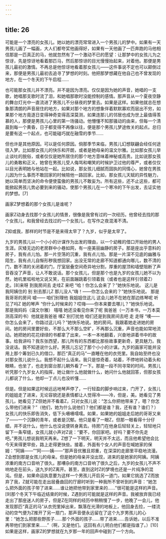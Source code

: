 ```yaml
---
---
---
```

title: 26
---



可能是一个漂亮的女孩儿。她以她的漂亮常常进入一个男孩儿的梦中。如果有一天男孩儿画了一幅画，大人们都夸奖他画得好，如果有一天他画了一匹奔跑的马他相信那是一匹真正的马，他就忽然有了一个激动不已的愿望：让那梦中的女孩儿为之惊讶，先是惊讶地看着那匹马，然后那惊讶的目光慢慢抬起来，对着他。那便是男孩儿最初的激情。不再总是他惊讶地看着那女孩儿——这件事说不定也可以颠倒过来，那便是男孩儿最初去追寻了梦想的时刻。他把那梦想藏在他自己也不曾发现的地方，在一个冬天的下午启程……

也可能那女孩儿并不漂亮。并不是因为漂亮。仅仅是因为她的声音，她唱的一支歌，她唱那支歌时流了泪，和她唱那歌时没能控制的感情。那声音从一个夏夜空静的舞台灯光中一直流进了男孩儿不分昼夜的梦里去。如果是这样。如果他就总在想象那清朗的声音居住的地方，如果对那个地方的想象伴着默默寡欢而层出不穷，如果那个地方竟逐日变得神奇变得高深莫测，如果连那儿的邻居也成为世上最值得羡慕的人，那便是男孩儿心里的第一场骚动。他懵懂不知那骚动的由来，但每一个清晨到每一个黄昏，日子都变得不再像以往，便是那个男孩儿梦途攸关的起点。总归是要有这一个起点，也可能碰巧就在融雪的季节……

但也许是其他原因。可以是任何原因。倘那季节来临，男孩儿幻想联翩会经任何途径入梦。比如那女孩儿的快乐和开朗，或者是她母亲的温文尔雅。比如那女孩儿举止谈吐的脱俗，或者仅仅是她所居住的那个地方意味着神秘或高贵。比如说那女孩儿的勇敢和正义，她曾在男孩儿受人侮骂和嘲笑的时候护卫过他的尊严，或者仅仅以目光表明她与他站在一起。比如说，那女孩儿细腻而固执的同情心，她曾在男孩儿因为什么事而不敢回家的时候陪他一路回家。比如，那女孩儿天赋的异性魅力，她以简单而坚决的命令便使蛮傲的男孩儿不敢妄为。所有这些，还不止这些，都可能掀起男孩儿势必要到来的骚动，使那个男孩儿在一个寒冷的下午出发，去证实他的梦想。[7]

画家Z梦想着的那个女孩儿是谁呢？

画家Z动身去找那个女孩儿的情景，很像是我曾有过的一次经历。他曾经去找的那个女孩儿，和我曾经去找过的一个女孩儿，在写作之夜混淆不清。

Z抑或我，那样的时节是不是来得太早了？九岁，似乎是太早了。

九岁的男孩儿以一个小小的计谋作为出发的理由，以一个幼稚的借口开始他的男人生涯。灰矮无边的老房群中小巷如网，有一座美丽幽静的房子。那是座出乎意料的房子，我有点儿怕。那一片空荡的沉重，我有点儿怕。那是一片深不见底的幽雅与陌生，我有点儿自惭形秽我想回家。出没无常的走廊不知道都通向哪儿，数不清的门，数不清的关闭着的门，厅室层叠空间奇异地分割，厚重的屋顶和墙壁阻断了声音吞没了声音，让人不敢说话。那个女孩儿，但是那个也是九岁的女孩儿她不以为然，她叽里呱啦地又说又笑，在前面蹦跳着引领着我（或者也是这样引领着Z）走。[8]来呀 到我房间去 走哇Z 来吧 “哈！你怎么会来了？”她快乐地说。 这儿是我阿姨住的 别 别去那儿Z 那儿没人“嗨！——你怎么会来的？”她快乐地说。 那是我哥哥的房间 嘘—— 咱们别理他 我姐姐住这儿 这会儿她不在她在那边练琴呢 听见了吗Z 她的琴声 “你什么时候来的？哎嗨——你本来要去哪儿？”她快乐地说。 那是我妈妈（温文尔雅） 嘻嘻 她还没看见你来了呢 我爸爸（一万本书，一万本莫测高深的书）他就是我爸爸 噢Z 别打扰他 咱们还是到我房间去吧 走 走呀 “噢——你怎么会来了，你路过这儿吗？”她快乐地说。她的房间。我跟着她走进她的房间。她的房间里要好些，不那么大不那么空旷，不再那么沉重，声音也能如常地流动。她把她的花花绿绿的书都拿了出来，一本一本地翻着，兴奋地讲着书中的故事。给我讲吗？我东张西望，那儿所有的东西都比那些故事更新奇，更具魅力。我没说话。我不知道说什么好。男孩儿忘记了那个小小的计谋。九岁的画家可能并没用上那个筹划已久的借口，那匹“真正的马”一直睡在他的衣兜里。我自始至终也没对那女孩儿说什么。我想不起什么话来。我只是惊奇着，站着，不停地转动着头和眼睛，也坐了，也走到窗台那儿朝外看了一下。那是一段不同寻常的时间。男孩儿听凭那个九岁女人的指挥，她让做什么他就做什么，她问什么他就回答，但那女孩儿都说了什么，他却一丁点儿也没听懂……

但是。但是如果这时候远远地琴声停了，一行轻盈的脚步响过来，门开了，女孩儿的姐姐走了进来，无论容貌还是表情都让人觉得冷——冷，但是，美。她看见了男孩儿，她看见了Z但她并不看着Z，只对女孩儿说：“怎么你把他带来了，嗯？你怎么带他们进来？”（他们，她为什么说他们？他们都是谁？我，还有谁？谁们？）女孩儿的快乐即告消失，低下头嗫嗫嚅嚅。如果，如果她的姐姐走后她的哥哥又来了——一个沉静的青年，或者是沉郁。他只是看了一眼Z，但那一眼看得十分仔细，并不说什么，他什么也没说便转身离去。待房门在他身后轻轻关上，轻轻地只留下一条窄缝，女孩儿就小声对Z说：“要不，你回家吧。好吗？要不你先走吧。”男孩儿想说我明天再来。Z想了一下明天，明天并不太远，而且他希望他会比今天来得更早些，路上走得更快些。接着，外面有个女人的声音在喊她家的保姆：“阿姨——”“阿——姨——”那声音优雅且郑重，在深深的走廊里平稳地流漫。Z会想到那是女孩儿的母亲。但是她的母亲并没出现，进来的是她家的阿姨。阿姨浓重的南方口音响了很久。那嘈杂的南方口音响了很久之后，九岁的女孩儿不声不响地走在前头，送九岁的Z离开。甚至，直到这时Z的梦境也还是一片纯净的混沌。但是，如果命运执意要为这样一个男孩儿开启另一道门，如果它挑选了Z而放弃了我，Z就可能在走出层叠曲回的厅廊时听到一种我所不曾听到的声音：“她怎么把外面的孩子带了进来……谁让她把他带到家里来的……”很可能是这样的声音。[9]那个冬天下午临近结束的时候，Z遇到的可能就是这样的声音。我被放弃我已经走出了那座迷人的房子，但是Z在同样的经历中稍稍慢了一步，他晚了一会儿，他发现那匹“真正的马”从衣兜里掉出来，飘落在光滑的地板上，他回身去捡，一缕流动的空气便为Z推开了另一扇门，那声音便永远留在了这个九岁男孩儿的心里：“她怎么把那些野孩子……那个外面的孩子……带了进来……告诉她，以后不准再带他们到家里来……”（啊，又是他们。这回有点儿明白他们都是指谁了。）[10]如果是这样，画家Z的梦想就在九岁那一年的回声中碰到了一个方向。